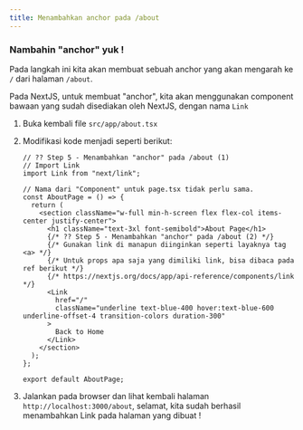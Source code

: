 ```yaml
---
title: Menambahkan anchor pada /about
---
```


### Nambahin "anchor" yuk !

Pada langkah ini kita akan membuat sebuah anchor yang akan mengarah ke `/` dari halaman `/about`.

Pada NextJS, untuk membuat "anchor", kita akan menggunakan component bawaan yang sudah disediakan oleh NextJS, dengan nama `Link`

1. Buka kembali file `src/app/about.tsx`
1. Modifikasi kode menjadi seperti berikut:

   ```tsx
   // ?? Step 5 - Menambahkan "anchor" pada /about (1)
   // Import Link
   import Link from "next/link";

   // Nama dari "Component" untuk page.tsx tidak perlu sama.
   const AboutPage = () => {
     return (
       <section className="w-full min-h-screen flex flex-col items-center justify-center">
         <h1 className="text-3xl font-semibold">About Page</h1>
         {/* ?? Step 5 - Menambahkan "anchor" pada /about (2) */}
         {/* Gunakan link di manapun diinginkan seperti layaknya tag <a> */}
         {/* Untuk props apa saja yang dimiliki link, bisa dibaca pada ref berikut */}
         {/* https://nextjs.org/docs/app/api-reference/components/link */}
         <Link
           href="/"
           className="underline text-blue-400 hover:text-blue-600 underline-offset-4 transition-colors duration-300"
         >
           Back to Home
         </Link>
       </section>
     );
   };

   export default AboutPage;
   ```

1. Jalankan pada browser dan lihat kembali halaman `http://localhost:3000/about`, selamat, kita sudah berhasil menambahkan Link pada halaman yang dibuat !
